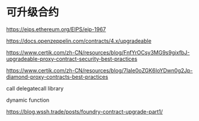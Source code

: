 # 可升级合约


https://eips.ethereum.org/EIPS/eip-1967

https://docs.openzeppelin.com/contracts/4.x/upgradeable

https://www.certik.com/zh-CN/resources/blog/FnfYrOCsy3MG9s9gixfbJ-upgradeable-proxy-contract-security-best-practices

https://www.certik.com/zh-CN/resources/blog/7laIe0oZGK6IoYDwn0g2Jp-diamond-proxy-contracts-best-practices

call delegatecall library

dynamic function 


https://blog.wssh.trade/posts/foundry-contract-upgrade-part1/